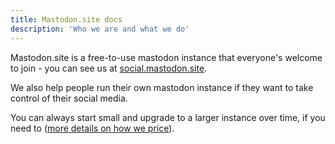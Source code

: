 ```yaml
---
title: Mastodon.site docs
description: 'Who we are and what we do'
---
```


Mastodon.site is a free-to-use mastodon instance that everyone's welcome to join - you can see us at [social.mastodon.site](https://social.mastodon.site).

We also help people run their own mastodon instance if they want to take control of their social media.

<Snippet file="packages.mdx" />

You can always start small and upgrade to a larger instance over time, if you need to ([more details on how we price](/managed-instance)).